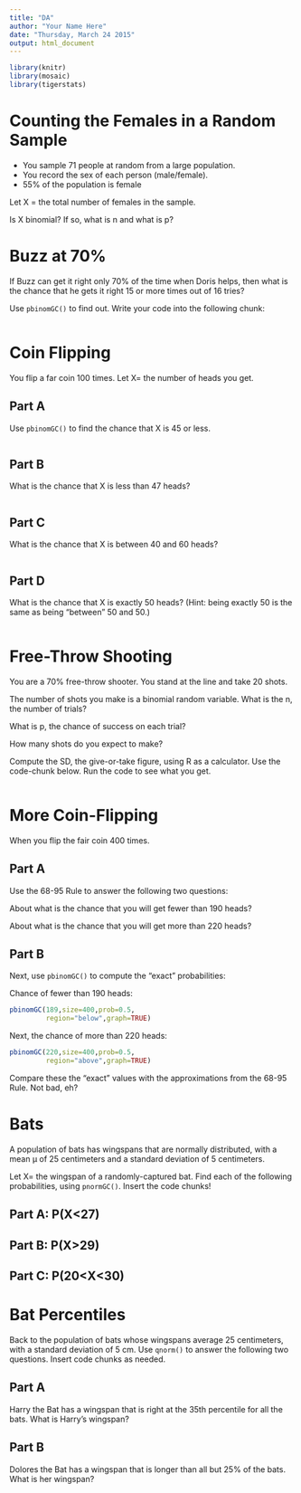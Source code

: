 ```yaml
---
title: "DA"
author: "Your Name Here"
date: "Thursday, March 24 2015"
output: html_document
---
```


```r
library(knitr)
library(mosaic)
library(tigerstats)
```


# Counting the Females in a Random Sample


* You sample 71 people at random from a large population.
* You record the sex of each person (male/female).
* 55% of the population is female

Let X = the total number of females in the sample.

Is X binomial? If so, what is n and what is p?


# Buzz at 70%

If Buzz can get it right only 70% of the time when Doris helps, then what is the chance that he gets it right 15 or more times out of 16 tries?

Use `pbinomGC()` to find out.  Write your code into the following chunk:

```r

```


# Coin Flipping

You flip a far coin 100 times.  Let X= the number of heads you get.

## Part A

Use `pbinomGC()` to find the chance that X is 45 or less.


```r

```

## Part B

What is the chance that X is less than 47 heads?

```r

```

## Part C

What is the chance that X is between 40 and 60 heads?

```r

```


## Part D

What is the chance that X is exactly 50 heads?  (Hint:  being exactly 50 is the same as being "between" 50 and 50.)

```r

```


# Free-Throw Shooting

You are a 70% free-throw shooter.  You stand at the line and take 20 shots.

The number of shots you make is a binomial random variable.  What is the n, the number of trials?


What is p, the chance of success on each trial?


How many shots do you expect to make?


Compute the SD, the give-or-take figure, using R as a calculator.  Use the code-chunk below.  Run the code to see what you get.

```r

```

# More Coin-Flipping

When you flip the fair coin 400 times.

## Part A

Use the 68-95 Rule to answer the following two questions:

About what is the chance that you will get fewer than 190 heads?


About what is the chance that you will get more than 220 heads?


## Part B

Next, use `pbinomGC()` to compute the "exact" probabilities:

Chance of fewer than 190 heads:

```r
pbinomGC(189,size=400,prob=0.5,
         region="below",graph=TRUE)
```

Next, the chance of more than 220 heads:

```r
pbinomGC(220,size=400,prob=0.5,
         region="above",graph=TRUE)
```

Compare these the "exact" values with the approximations from the 68-95 Rule.  Not bad, eh?


# Bats

A population of bats has wingspans that are normally distributed, with a mean μ of 25 centimeters and a standard deviation of 5 centimeters.

Let X= the wingspan of a randomly-captured bat. Find each of the following probabilities, using `pnormGC()`.  Insert the code chunks!


## Part A:  P(X<27)



    
## Part B:  P(X>29)




## Part C:  P(20<X<30)



# Bat Percentiles

Back to the population of bats whose wingspans average 25 centimeters, with a standard deviation of 5 cm.  Use `qnorm()` to answer the following two questions.  Insert code chunks as needed.

## Part A

Harry the Bat has a wingspan that is right at the 35th percentile for all the bats. What is Harry's wingspan?




## Part B

Dolores the Bat has a wingspan that is longer than all but 25% of the bats. What is her wingspan?









